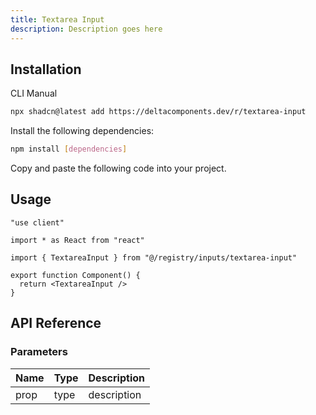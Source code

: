 ```yaml
---
title: Textarea Input
description: Description goes here
---
```


<ComponentPreview name="textarea-input-demo" />

## Installation

<Tabs defaultValue="cli">

<TabsList>
  <TabsTrigger value="cli">CLI</TabsTrigger>
  <TabsTrigger value="manual">Manual</TabsTrigger>
</TabsList>

<TabsContent value="cli">

```bash
npx shadcn@latest add https://deltacomponents.dev/r/textarea-input
```

</TabsContent>

<TabsContent value="manual">

<Steps>

<Step>Install the following dependencies:</Step>

```bash
npm install [dependencies]
```

<Step>Copy and paste the following code into your project.</Step>

<ComponentSource name="textarea-input" />

</Steps>

</TabsContent>

</Tabs>

## Usage

```tsx
"use client"

import * as React from "react"

import { TextareaInput } from "@/registry/inputs/textarea-input"

export function Component() {
  return <TextareaInput />
}
```

## API Reference

### Parameters

| Name | Type | Description |
| ---- | ---- | ----------- |
| prop | type | description |
